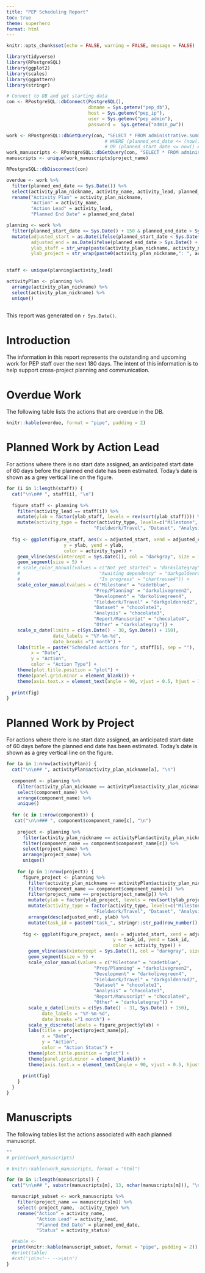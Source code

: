 ```yaml
---
title: "PEP Scheduling Report"
toc: true
theme: superhero
format: html
---
```


```r
knitr::opts_chunk$set(echo = FALSE, warning = FALSE, message = FALSE)

library(tidyverse)
library(RPostgreSQL)
library(ggplot2)
library(scales)
library(ggpattern)
library(stringr)

# Connect to DB and get starting data
con <- RPostgreSQL::dbConnect(PostgreSQL(), 
                              dbname = Sys.getenv("pep_db"), 
                              host = Sys.getenv("pep_ip"), 
                              user = Sys.getenv("pep_admin"), 
                              password =  Sys.getenv("admin_pw"))

work <- RPostgreSQL::dbGetQuery(con, "SELECT * FROM administrative.summ_4scheduling") 
                                    # WHERE (planned_end_date <= (now() + \'60 days\'::interval)
                                    # OR (planned_start_date <= now() AND planned_end_date >= now()))
work_manuscripts <- RPostgreSQL::dbGetQuery(con, "SELECT * FROM administrative.summ_4scheduling_manuscripts") 
manuscripts <- unique(work_manuscripts$project_name) 

RPostgreSQL::dbDisconnect(con)

overdue <- work %>%
  filter(planned_end_date <= Sys.Date()) %>%
  select(activity_plan_nickname, activity_name, activity_lead, planned_end_date) %>%
  rename("Activity Plan" = activity_plan_nickname,
         "Action" = activity_name,
         "Action Lead" = activity_lead,
         "Planned End Date" = planned_end_date)

planning <- work %>%
  filter(planned_start_date <= Sys.Date() + 150 & planned_end_date > Sys.Date() - 30) %>%
  mutate(adjusted_start = as.Date(ifelse(planned_start_date < Sys.Date() - 30, Sys.Date() - 30, planned_start_date), origin = '1970-01-01'),
         adjusted_end = as.Date(ifelse(planned_end_date > Sys.Date() + 150, Sys.Date() + 150, planned_end_date), origin = '1970-01-01'),
         ylab_staff = str_wrap(paste(activity_plan_nickname, activity_name, sep = ": "), width = 50),
         ylab_project = str_wrap(paste0(activity_plan_nickname,": ", activity_name, " (", activity_lead, ")"), width = 50)) 
           

staff <- unique(planning$activity_lead)

activityPlan <- planning %>%
  arrange(activity_plan_nickname) %>% 
  select(activity_plan_nickname) %>%
  unique()
  
```

This report was generated on `r Sys.Date()`.

# Introduction

The information in this report represents the outstanding and upcoming work for PEP staff over the next 180 days. The intent of this information is to help support cross-project planning and communication.

# Overdue Work

The following table lists the actions that are overdue in the DB.

```r
knitr::kable(overdue, format = "pipe", padding = 2)
```

# Planned Work by Action Lead

For actions where there is no start date assigned, an anticipated start date of 60 days before the planned end date has been estimated. Today's date is shown as a grey vertical line on the figure.

```r

for (i in 1:length(staff)) {
  cat("\n\n## ", staff[i], "\n")
  
  figure_staff <- planning %>%
    filter(activity_lead == staff[i]) %>%
    mutate(ylab = factor(ylab_staff, levels = rev(sort(ylab_staff)))) %>%
    mutate(activity_type = factor(activity_type, levels=c("Milestone", "Prep/Planning", "Development",
                                "Fieldwork/Travel", "Dataset", "Analysis", "Report/Manuscript", "Other")))
  
  fig <- ggplot(figure_staff, aes(x = adjusted_start, xend = adjusted_end, 
                     y = ylab, yend = ylab, 
                     color = activity_type)) +
    geom_vline(aes(xintercept = Sys.Date()), col = "darkgray", size = 1.5) +
    geom_segment(size = 5) +
    # scale_color_manual(values = c("Not yet started" = "darkslategray",
    #                             "Awaiting dependency" = "darkgoldenrod2",
    #                             "In progress" = "chartreuse4")) + 
    scale_color_manual(values = c("Milestone" = "cadetblue",
                                "Prep/Planning" = "darkolivegreen2",
                                "Development" = "darkolivegreen4",
                                "Fieldwork/Travel" = "darkgoldenrod2",
                                "Dataset" = "chocolate1",
                                "Analysis" = "chocolate3",
                                "Report/Manuscript" = "chocolate4",
                                "Other" = "darkslategray")) +
    scale_x_date(limits = c(Sys.Date() - 30, Sys.Date() + 150),
                 date_labels = "%Y-%m-%d", 
                 date_breaks ="1 month") + 
    labs(title = paste("Scheduled Actions for ", staff[i], sep = ""),
         x = "Date",
         y = "Action",
         color = "Action Type") +
    theme(plot.title.position = "plot") +
    theme(panel.grid.minor = element_blank()) +
    theme(axis.text.x = element_text(angle = 90, vjust = 0.5, hjust = 1))
  
  print(fig)  
}
```

# Planned Work by Project

For actions where there is no start date assigned, an anticipated start date of 60 days before the planned end date has been estimated. Today's date is shown as a grey vertical line on the figure.

```r

for (a in 1:nrow(activityPlan)) {
  cat("\n\n## ", activityPlan$activity_plan_nickname[a], "\n")
  
  component <- planning %>%
    filter(activity_plan_nickname == activityPlan$activity_plan_nickname[a]) %>%
    select(component_name) %>%
    arrange(component_name) %>%
    unique() 
  
  for (c in 1:nrow(component)) {
   cat("\n\n### ", component$component_name[c], "\n")
    
    project <- planning %>% 
      filter(activity_plan_nickname == activityPlan$activity_plan_nickname[a]) %>%
      filter(component_name == component$component_name[c]) %>% 
      select(project_name) %>%
      arrange(project_name) %>%
      unique()
    
    for (p in 1:nrow(project)) {
      figure_project <- planning %>% 
        filter(activity_plan_nickname == activityPlan$activity_plan_nickname[a]) %>%
        filter(component_name == component$component_name[c]) %>% 
        filter(project_name == project$project_name[p]) %>% 
        mutate(ylab = factor(ylab_project, levels = rev(sort(ylab_project)))) %>%
        mutate(activity_type = factor(activity_type, levels=c("Milestone", "Prep/Planning", "Development",
                                "Fieldwork/Travel", "Dataset", "Analysis", "Report/Manuscript", "Other"))) %>%
        arrange(desc(adjusted_end), ylab) %>%
        mutate(task_id = paste0("task_", stringr::str_pad(row_number(), 2, pad = "0")))
      
      fig <- ggplot(figure_project, aes(x = adjusted_start, xend = adjusted_end,
                                       y = task_id, yend = task_id, 
                                       color = activity_type)) +
        geom_vline(aes(xintercept = Sys.Date()), col = "darkgray", size = 1.5) +
        geom_segment(size = 5) +
        scale_color_manual(values = c("Milestone" = "cadetblue",
                                "Prep/Planning" = "darkolivegreen2",
                                "Development" = "darkolivegreen4",
                                "Fieldwork/Travel" = "darkgoldenrod2",
                                "Dataset" = "chocolate1",
                                "Analysis" = "chocolate3",
                                "Report/Manuscript" = "chocolate4",
                                "Other" = "darkslategray")) +
        scale_x_date(limits = c(Sys.Date() - 31, Sys.Date() + 150),
             date_labels = "%Y-%m-%d", 
             date_breaks ="1 month") + 
        scale_y_discrete(labels = figure_project$ylab) + 
        labs(title = project$project_name[p],
             x = "Date",
             y = "Action",
             color = "Action Status") +
        theme(plot.title.position = "plot") +
        theme(panel.grid.minor = element_blank()) +
        theme(axis.text.x = element_text(angle = 90, vjust = 0.5, hjust = 1))
      
      print(fig)
    }
  }
}

```

# Manuscripts

The following tables list the actions associated with each planned manuscript.

```r
""
# print(work_manuscripts)

# knitr::kable(work_manuscripts, format = "html")

for (m in 1:length(manuscripts)) {
  cat("\n\n## ", substr(manuscripts[m], 13, nchar(manuscripts[m])), "\n")

  manuscript_subset <- work_manuscripts %>%
    filter(project_name == manuscripts[m]) %>%
    select(-project_name, -activity_type) %>%
    rename("Action" = activity_name,
           "Action Lead" = activity_lead,
           "Planned End Date" = planned_end_date,
           "Status" = activity_status)

  #table <- 
  print(knitr::kable(manuscript_subset, format = "pipe", padding = 2))
  #print(table)
  #cat('\n\n<!-- -->\n\n')
}
```